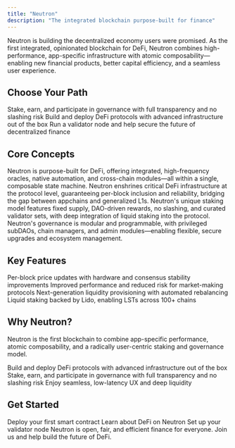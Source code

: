 ```yaml
---
title: "Neutron"
description: "The integrated blockchain purpose-built for finance"
---
```


Neutron is building the decentralized economy users were promised. As the first integrated, opinionated blockchain for DeFi, Neutron combines high-performance, app-specific infrastructure with atomic composability—enabling new financial products, better capital efficiency, and a seamless user experience.

## Choose Your Path

<CardGroup cols={3}>
  <Card title="For Users" icon="user" href="/quickstart">
    Stake, earn, and participate in governance with full transparency and no slashing risk
  </Card>
  <Card title="For Developers" icon="code" href="/developers/overview">
    Build and deploy DeFi protocols with advanced infrastructure out of the box
  </Card>
  <Card title="For Validators" icon="server" href="/validators/overview">
    Run a validator node and help secure the future of decentralized finance
  </Card>
</CardGroup>

## Core Concepts

<CardGroup cols={2}>
  <Card title="Integrated Architecture" icon="puzzle-piece" href="/concepts/integrated-architecture">
    Neutron is purpose-built for DeFi, offering integrated, high-frequency oracles, native automation, and cross-chain modules—all within a single, composable state machine.
  </Card>
  <Card title="Opinionated Blockchains" icon="compass" href="/concepts/opinionated-blockchains">
    Neutron enshrines critical DeFi infrastructure at the protocol level, guaranteeing per-block inclusion and reliability, bridging the gap between appchains and generalized L1s.
  </Card>
  <Card title="Proof of Liquid Staking" icon="shield-check" href="/concepts/proof-of-liquid-staking">
    Neutron's unique staking model features fixed supply, DAO-driven rewards, no slashing, and curated validator sets, with deep integration of liquid staking into the protocol.
  </Card>
  <Card title="Modular Governance" icon="gavel" href="/concepts/modular-governance">
    Neutron's governance is modular and programmable, with privileged subDAOs, chain managers, and admin modules—enabling flexible, secure upgrades and ecosystem management.
  </Card>
</CardGroup>

## Key Features

<CardGroup cols={2}>
  <Card title="High-Frequency Oracle" icon="bolt" href="/developers/modules/oracle">
    Per-block price updates with hardware and consensus stability improvements
  </Card>
  <Card title="Duality Performance" icon="gauge-high" href="/concepts/duality-performance">
    Improved performance and reduced risk for market-making protocols
  </Card>
  <Card title="Supervaults" icon="vault" href="/defi/supervaults">
    Next-generation liquidity provisioning with automated rebalancing
  </Card>
  <Card title="Drop Protocol" icon="droplet" href="/defi/drop">
    Liquid staking backed by Lido, enabling LSTs across 100+ chains
  </Card>
</CardGroup>

## Why Neutron?

Neutron is the first blockchain to combine app-specific performance, atomic composability, and a radically user-centric staking and governance model.

<CardGroup cols={3}>
  <Card title="Build" icon="code">
    Build and deploy DeFi protocols with advanced infrastructure out of the box
  </Card>
  <Card title="Stake" icon="chart-line">
    Stake, earn, and participate in governance with full transparency and no slashing risk
  </Card>
  <Card title="Govern" icon="users">
    Enjoy seamless, low-latency UX and deep liquidity
  </Card>
</CardGroup>

## Get Started

<CardGroup cols={3}>
  <Card title="Start Building" icon="rocket" href="/developers/quickstart">
    Deploy your first smart contract
  </Card>
  <Card title="Explore DeFi" icon="compass" href="/defi/overview">
    Learn about DeFi on Neutron
  </Card>
  <Card title="Run a Validator" icon="server" href="/validators/running-a-node">
    Set up your validator node
  </Card>
</CardGroup>

<Note>
  Neutron is open, fair, and efficient finance for everyone. Join us and help build the future of DeFi.
</Note> 